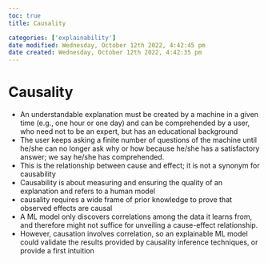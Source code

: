 ```yaml
---
toc: true
title: Causality

categories: ['explainability']
date modified: Wednesday, October 12th 2022, 4:42:45 pm
date created: Wednesday, October 12th 2022, 4:42:35 pm
---
```


# Causality


- An understandable explanation must be created by a machine in a given time (e.g., one hour or one day) and can be comprehended by a user, who need not to be an expert, but has an educational background
- The user keeps asking a finite number of questions of the machine until he/she can no longer ask why or how because he/she has a satisfactory answer; we say he/she has comprehended.
- This is the relationship between cause and effect; it is not a synonym for causability
- Causability is about measuring and ensuring the quality of an explanation and refers to a human model
- causality requires a wide frame of prior knowledge to prove that observed effects are causal
- A ML model only discovers correlations among the data it learns from, and therefore might not suffice for unveiling a cause-effect relationship.
- However, causation involves correlation, so an explainable ML model could validate the results provided by causality inference techniques, or provide a first intuition



